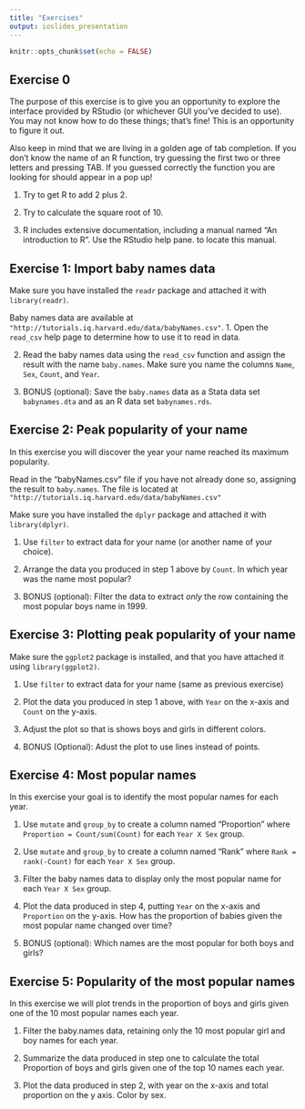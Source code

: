 ```yaml
---
title: "Exercises"
output: ioslides_presentation
---
```


```r
knitr::opts_chunk$set(echo = FALSE)
```

## Exercise 0 {.smaller}

The purpose of this exercise is to give you an opportunity to explore
the interface provided by RStudio (or whichever GUI you've decided to
use). You may not know how to do these things; that's fine! This is an
opportunity to figure it out.

Also keep in mind that we are living in a golden age of tab completion.
If you don't know the name of an R function, try guessing the first two
or three letters and pressing TAB. If you guessed correctly the function
you are looking for should appear in a pop up!

1.  Try to get R to add 2 plus 2.

2.  Try to calculate the square root of 10.

3.  R includes extensive documentation, including a manual named "An
    introduction to R". Use the RStudio help pane. to locate this manual.


## Exercise 1: Import baby names data {.smaller}

Make sure you have installed the `readr` package and attached it with `library(readr)`.

Baby names data are available at `"http://tutorials.iq.harvard.edu/data/babyNames.csv"`.
1. Open the `read_csv` help page to determine how to use it to read in data.

2. Read the baby names data using the `read_csv` function and assign the result 
with the name `baby.names`. Make sure you name the columns `Name`, `Sex`, 
`Count`, and `Year`.

3. BONUS (optional): Save the `baby.names` data as a Stata data set `babynames.dta` 
and as an R data set `babynames.rds`.


## Exercise 2: Peak popularity of your name {.smaller}

In this exercise you will discover the year your name reached its maximum popularity.

Read in the "babyNames.csv" file if you have not already done so,
assigning the result to `baby.names`. The file is located at 
`"http://tutorials.iq.harvard.edu/data/babyNames.csv"`

Make sure you have installed the `dplyr` package and attached it with `library(dplyr)`.

1.  Use `filter` to extract data for your name (or another name of your choice).  

2.  Arrange the data you produced in step 1 above by `Count`. 
    In which year was the name most popular?

3.  BONUS (optional): Filter the data to extract *only* the 
     row containing the most popular boys name in 1999.



## Exercise 3: Plotting peak popularity of your name {.smaller}

Make sure the `ggplot2` package is installed, and that you 
have attached it using `library(ggplot2)`.

1.  Use `filter` to extract data for your name (same as previous exercise)

2.  Plot the data you produced in step 1 above, with `Year` on the x-axis
    and `Count` on the y-axis.
    
3. Adjust the plot so that is shows boys and girls in different colors.

4. BONUS (Optional): Adust the plot to use lines instead of points.   
     
     
     
## Exercise 4: Most popular names {.smaller}

In this exercise your goal is to identify the most popular names for each year.

1.  Use `mutate` and `group_by` to create a column named "Proportion"
    where `Proportion = Count/sum(Count)` for each `Year X Sex` group.

2.  Use `mutate` and `group_by` to create a column named "Rank" where 
    `Rank = rank(-Count)` for each `Year X Sex` group. 

3.  Filter the baby names data to display only the most popular name 
    for each `Year X Sex` group.

4. Plot the data produced in step 4, putting `Year` on the x-axis
    and `Proportion` on the y-axis. How has the proportion of babies
    given the most popular name changed over time?
    
5. BONUS (optional): Which names are the most popular for both boys and girls?
    

## Exercise 5: Popularity of the most popular names {.smaller}

In this exercise we will plot trends in the proportion of boys and girls given one of the 10 most popular names each year.

1.  Filter the baby.names data, retaining only the 10 most popular girl
    and boy names for each year.

2.  Summarize the data produced in step one to calculate the total
    Proportion of boys and girls given one of the top 10 names
    each year.

3.  Plot the data produced in step 2, with year on the x-axis
    and total proportion on the y axis. Color by sex.
    
